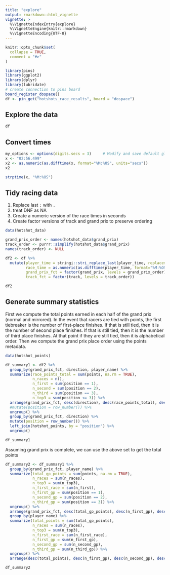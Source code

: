 ```yaml
---
title: "explore"
output: rmarkdown::html_vignette
vignette: >
  %\VignetteIndexEntry{explore}
  %\VignetteEngine{knitr::rmarkdown}
  %\VignetteEncoding{UTF-8}
---
```


```r
knitr::opts_chunk$set(
  collapse = TRUE,
  comment = "#>"
)
```

```r
library(pins)
library(ggplot2)
library(dplyr)
library(lubridate)
# create connection to pins board
board_register_dospace()
df <- pin_get("hotshots_race_results", board = "dospace")
```


## Explore the data

```r
df
```

## Convert times

```r
my_options <- options(digits.secs = 3)     # Modify and save default global options
x <- "02:56.499"
x2 <- as.numeric(as.difftime(x, format="%M:%OS", units="secs"))
x2

strptime(x, "%M:%OS")

```

## Tidy racing data

1. Replace last `:` with `.`
2. treat DNF as NA
3. Create a numeric version of the race times in seconds
4. Create factor versions of track and grand prix to preserve ordering

```r

data(hotshot_data)

grand_prix_order <- names(hotshot_data$grand_prix)
track_order <- purrr::simplify(hotshot_data$grand_prix)
names(track_order) <- NULL

df2 <- df %>%
  mutate(player_time = stringi::stri_replace_last(player_time, replacement = ".", regex = "\\:"),
         race_time = as.numeric(as.difftime(player_time, format="%M:%OS", units="secs")),
         grand_prix_fct = factor(grand_prix, levels = grand_prix_order),
         track_fct = factor(track, levels = track_order))

df2
```

## Generate summary statistics

First we compute the total points earned in each half of the grand prix (normal and mirrored). In the event that racers are tied with points, the first tiebreaker is the number of first-place finishes. If that is still tied, then it is the number of second place finishes.  If that is still tied, then it is the number of third place finishes.  At that point if they are still tied, then it is alphabetical order. Then we compute the grand prix place order using the points metadata.

```r

data(hotshot_points)

df_summary1 <- df2 %>%
  group_by(grand_prix_fct, direction, player_name) %>%
  summarize(race_points_total = sum(points, na.rm = TRUE),
            n_races = n(),
            n_first = sum(position == 1),
            n_second = sum(position == 2),
            n_third = sum(position == 3),
            n_top3 = sum(position <= 3)) %>%
  arrange(grand_prix_fct, desc(direction), desc(race_points_total), desc(n_first), desc(n_second), desc(n_third)) %>%
  #mutate(position = row_number()) %>%
  ungroup() %>%
  group_by(grand_prix_fct, direction) %>%
  mutate(position = row_number()) %>%
  left_join(hotshot_points, by = "position") %>%
  ungroup()

df_summary1
```

Assuming grand prix is complete, we can use the above set to get the total points

```r
df_summary2 <- df_summary1 %>%
  group_by(grand_prix_fct, player_name) %>%
  summarize(total_gp_points = sum(points, na.rm = TRUE),
            n_races = sum(n_races),
            n_top3 = sum(n_top3),
            n_first_race = sum(n_first),
            n_first_gp = sum(position == 1),
            n_second_gp = sum(position == 2),
            n_third_gp = sum(position == 3)) %>%
  ungroup() %>%
  arrange(grand_prix_fct, desc(total_gp_points), desc(n_first_gp), desc(n_second_gp), desc(n_third_gp)) %>%
  group_by(player_name) %>%
  summarize(total_points = sum(total_gp_points),
            n_races = sum(n_races),
            n_top3 = sum(n_top3),
            n_first_race = sum(n_first_race),
            n_first_gp = sum(n_first_gp),
            n_second_gp = sum(n_second_gp),
            n_third_gp = sum(n_third_gp)) %>%
  ungroup() %>%
  arrange(desc(total_points), desc(n_first_gp), desc(n_second_gp), desc(n_third_gp))

df_summary2
```

